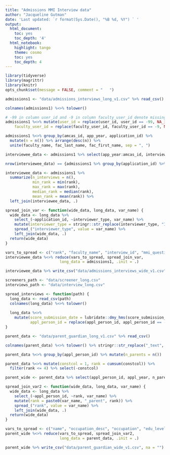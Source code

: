 ```yaml
---
title: "Admissions MMI Interview data"
author: "Jacqueline Gutman"
date: 'Last updated: `r format(Sys.Date(), "%B %d, %Y") ` '
output:
  html_document:
    toc: yes
    toc_depth: '4'
  html_notebook:
    highlight: tango
    theme: cosmo
    toc: yes
    toc_depth: 4
---
```


```r
library(tidyverse)
library(magrittr)
library(knitr)
opts_chunk$set(message = FALSE, comment = "   ")

admissions1 <- "data/admissions_interviews_long_v1.csv" %>% read_csv()
```

```r
colnames(admissions1) %<>% tolower()

# -99 in column user_id and -9 in column faculty_user_id denote missing values
admissions1 %<>% mutate(user_id = replace(user_id, user_id == -99, NA_integer_),
    faculty_user_id = replace(faculty_user_id, faculty_user_id == -9, NA_integer_))
```

```r
admissions1 %<>% group_by(amcas_id, app_year, application_id) %>% 
  mutate(n = n()) %>% arrange(desc(n)) %>%
  unite(faculty_name, fac_last_name, fac_first_name, sep = ", ")
```

```r
interviewee_data <- admissions1 %>% select(app_year:amcas_id, interview_type, appl_person_id) %>% ungroup() %>% distinct() 

nrow(interviewee_data) == {admissions1 %>% group_by(application_id) %>% n_groups()}
```

```r
interviewee_data <- admissions1 %>%
  summarize(n_interviews = n(),
            min_rank = min(rank),
            max_rank = max(rank),
            median_rank = median(rank),
            mean_rank = mean(rank)) %>%
  left_join(interviewee_data, .)

spread_join_var <- function(wide_data, long_data, var_name) {
  wide_data <- long_data %>%
    select_(~application_id, ~interviewer_type, var_name) %>%
    mutate(interviewer_type = stringr::str_replace(interviewer_type, "Interviewer ", paste0(var_name, "_"))) %>%
    spread_("interviewer_type", value = var_name) %>%
    left_join(wide_data, .)
  return(wide_data)
}
```

```r
vars_to_spread <- c("rank", "faculty_name", "interview_id", "mmi_question_id")
interviewee_data %<>% reduce(vars_to_spread, spread_join_var, 
                        long_data = admissions1, .init = .)
```

```r
interviewee_data %>% write_csv("data/admissions_interviews_wide_v1.csv", na = "")
```

```r
screeners_path <- "data/screener_long.csv"
interviews_path <- "data/interview_long.csv"

spread_interviews <- function(path) {
  long_data <- read_csv(path)
  colnames(long_data) %<>% tolower()
  
  long_data %<>% 
    mutate(score_submission_date = lubridate::dmy_hms(score_submission_date, tz = "EST"),
           appl_person_id = replace(appl_person_id, appl_person_id == -9, NA_integer_))
}
```

```r
parent_data <- "data/parent_guardian_long_v1.csv" %>% read_csv()

colnames(parent_data) %<>% tolower() %>% stringr::str_replace("_text", "")
```

```r
parent_data %<>% group_by(appl_person_id) %>% mutate(n_parents = n()) 

parent_data %<>% mutate(constcol = 1, rank = cumsum(constcol)) %>%
  filter(rank <= 4) %>% select(-constcol)

```

```r
parent_wide <- parent_data %>% select(appl_person_id, appl_year, n_parents) %>% ungroup() %>% distinct()

spread_join_var2 <- function(wide_data, long_data, var_name) {
  wide_data <- long_data %>%
    select_(~appl_person_id, ~rank, var_name) %>%
    mutate(rank = paste0(var_name, "_parent", rank)) %>%
    spread_("rank", value = var_name) %>%
    left_join(wide_data, .)
  return(wide_data)
}

vars_to_spread <- c("name", "occupation_desc", "occupation", "edu_level")
parent_wide %<>% reduce(vars_to_spread, spread_join_var2, 
                        long_data = parent_data, .init = .)
```

```r
parent_wide %>% write_csv("data/parent_guardian_wide_v1.csv", na = "")
```

